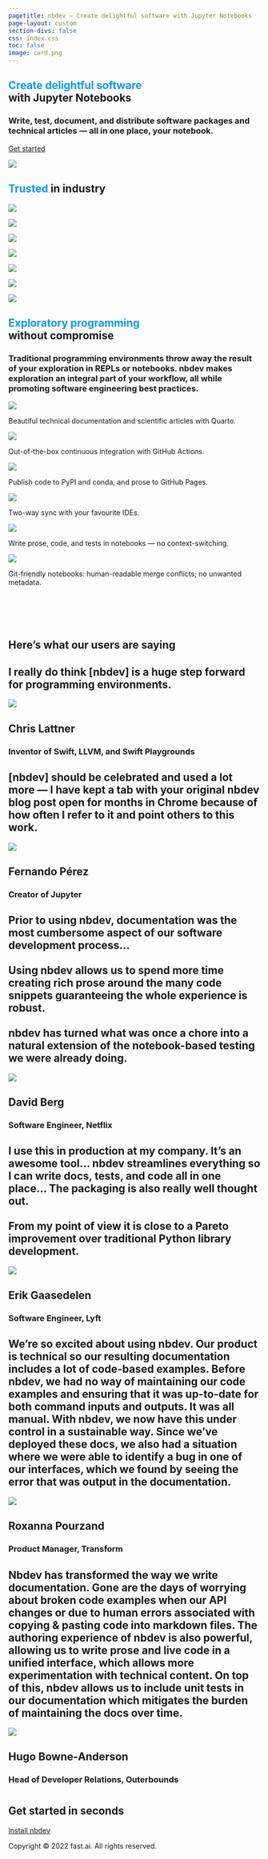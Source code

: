 ```yaml
---
pagetitle: nbdev – Create delightful software with Jupyter Notebooks
page-layout: custom
section-divs: false
css: index.css
toc: false
image: card.png
---
```


::: {.hero-banner .content-block}

# <span style='color:#009AF1'>Create delightful software</span><br>with Jupyter Notebooks

### Write, test, document, and distribute software packages and technical articles — all in one place, your notebook.

[Get started](nbdev.fast.ai){.btn-action-primary .btn-action .btn .btn-success .btn-lg role="button"}

:::

::: {.feature-card .content-block}
![](card.png)
:::

::: {.hero-banner .content-block}

## <span style='color:#009AF1'>Trusted</span> in industry

:::

::: {.organizations .content-block}
![](netflix.svg)

![](transform.svg)

![](outerbounds.svg)

![](novetta.svg)

![](amd.svg)

![](overstory.svg)

![](bom.svg)
:::

::: {.content-block}

::: {.hero-banner}
## <span style='color:#009AF1'>Exploratory programming</span><br>without compromise

### Traditional programming environments throw away the result of your exploration in REPLs or notebooks. nbdev makes exploration an integral part of your workflow, all while promoting software engineering best practices.
:::

::: {.grid .gap-4 style="padding-bottom: 60px"}

::: {.feature .g-col-12 .g-col-sm-6 .g-col-md-4}
![](docs.svg)

Beautiful technical documentation and scientific articles with Quarto.
:::
::: {.feature .g-col-12 .g-col-sm-6 .g-col-md-4}
![](testing.svg)

Out-of-the-box continuous integration with GitHub Actions.
:::
::: {.feature .g-col-12 .g-col-sm-6 .g-col-md-4}
![](packaging.svg)

Publish code to PyPI and conda, and prose to GitHub Pages.
:::
::: {.feature .g-col-12 .g-col-sm-6 .g-col-md-4}
![](vscode.svg)

Two-way sync with your favourite IDEs.
:::
::: {.feature .g-col-12 .g-col-sm-6 .g-col-md-4}
![](jupyter.svg)

Write prose, code, and tests in notebooks — no context-switching.
:::
::: {.feature .g-col-12 .g-col-sm-6 .g-col-md-4}
![](git.svg)

Git-friendly notebooks: human-readable merge conflicts; no unwanted metadata.
:::

:::

:::


::: {.mid-content}

::: {.hero-banner}
## Here's what our users are saying
:::

::: {.content-block .grid .gap-4}

::: {.testimonial .g-col-12 .g-col-sm-6 .g-col-md-6}
# I really do think [nbdev] is a huge step forward for programming environments.

![](chris-lattner.png)

## Chris Lattner

### Inventor of Swift, LLVM, and Swift Playgrounds
:::

::: {.testimonial .g-col-12 .g-col-md-6}
# [nbdev] should be celebrated and used a lot more — I have kept a tab with your original nbdev blog post open for months in Chrome because of how often I refer to it and point others to this work.

![](fernando-pérez.jpeg)

## Fernando Pérez

### Creator of Jupyter
:::

::: {.testimonial .g-col-12 .g-col-md-6}
# Prior to using nbdev, documentation was the most cumbersome aspect of our software development process…<br><br>Using nbdev allows us to spend more time creating rich prose around the many code snippets guaranteeing the whole experience is robust.<br><br>nbdev has turned what was once a chore into a natural extension of the notebook-based testing we were already doing.

![](david-berg.jpeg)

## David Berg

### Software Engineer, Netflix
:::

::: {.testimonial .g-col-12 .g-col-md-6}
# I use this in production at my company. It’s an awesome tool… nbdev streamlines everything so I can write docs, tests, and code all in one place… The packaging is also really well thought out.<br><br>From my point of view it is close to a Pareto improvement over traditional Python library development.

![](erik-gaasedelen.jpeg)

## Erik Gaasedelen

### Software Engineer, Lyft
:::

::: {.testimonial .g-col-12 .g-col-md-6}
# We’re so excited about using nbdev. Our product is technical so our resulting documentation includes a lot of code-based examples. Before nbdev, we had no way of maintaining our code examples and ensuring that it was up-to-date for both command inputs and outputs. It was all manual. With nbdev, we now have this under control in a sustainable way. Since we’ve deployed these docs, we also had a situation where we were able to identify a bug in one of our interfaces, which we found by seeing the error that was output in the documentation.

![](roxanna-pourzand.jpeg)

## Roxanna Pourzand

### Product Manager, Transform
:::

::: {.testimonial .g-col-12 .g-col-md-6}
# Nbdev has transformed the way we write documentation. Gone are the days of worrying about broken code examples when our API changes or due to human errors associated with copying & pasting code into markdown files. The authoring experience of nbdev is also powerful, allowing us to write prose and live code in a unified interface, which allows more experimentation with technical content. On top of this,  nbdev allows us to include unit tests in our documentation which mitigates the burden of maintaining the docs over time. 

![](hugo-bowne-anderson.jpeg)

## Hugo Bowne-Anderson

### Head of Developer Relations, Outerbounds
:::

:::

:::

::: {.hero-banner .content-block style="margin-top: 40px"}
## Get started in seconds

[Install nbdev](nbdev.fast.ai){.btn-action-primary .btn-action .btn .btn-success .btn-lg role="button"}
:::

::: {.footer .content-block}
Copyright © 2022 fast.ai. All rights reserved.
:::
